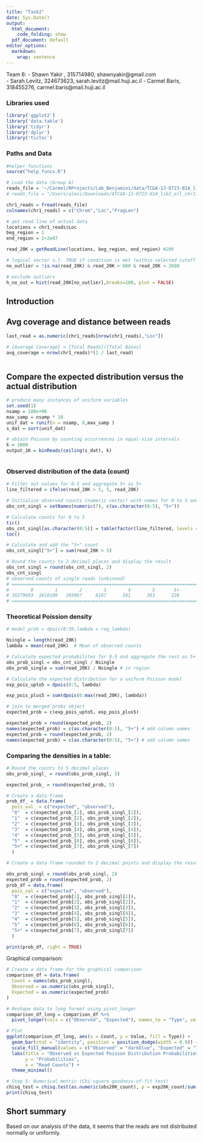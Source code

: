 ```yaml
---
title: "Task2"
date: Sys.Date()
output:
  html_document:
    code_folding: show
  pdf_document: default
editor_options:
  markdown:
    wrap: sentence
---
```


Team 6:
 - Shawn Yakir , 315714980, shawnyakir@gmail.com  
 - Sarah Levitz, 324673623, sarah.levitz@mail.huji.ac.il
 - Carmel Baris, 318455276, carmel.baris@mail.huji.ac.il


### Libraries used

```r
library('ggplot2')
library('data.table')
library('tidyr')
library('dplyr')
library('tictoc')
```


### Paths and Data


```r

#helper functions
source("help_funcs.R")

# Load the data (Group A)
reads_file = '~/Carmel/RProjects/Lab_Benjamini/data/TCGA-13-0723-01A_lib2_all_chr1.forward'
# reads_file = "/Users/alevi/Downloads/ATCGA-13-0723-01A_lib2_all_chr1.forward/TCGA-13-0723-01A_lib2_all_chr1.forward"

chr1_reads = fread(reads_file) 
colnames(chr1_reads) = c("Chrom","Loc","FragLen")

# get read line of actual data
locations = chr1_reads$Loc
beg_region = 1
end_region = 1+2e07

read_20K = getReadLine(locations, beg_region, end_region) #20K

# logical vector s.t. TRUE if condition is met (within selected cutoff range)
no_outlier = !is.na(read_20K) & read_20K > 600 & read_20K < 2600

# exclude outliers
h_no_out = hist(read_20K[no_outlier],breaks=100, plot = FALSE)

```


## Introduction 




## Avg coverage and distance between reads
```r
last_read = as.numeric(chr1_reads[nrow(chr1_reads),"Loc"])

# {Average Coverage} = {Total Reads}/{Total Bases}
avg_coverage = nrow(chr1_reads)*(1 / last_read)



```

## Compare the expected distribution versus the actual distribution

```r
# produce many instances of uniform variables
set.seed(1)
nsamp = 100e+06
max_samp = nsamp * 10
unif_dat = runif(n = nsamp, 0,max_samp )
s_dat = sort(unif_dat)

# obtain Poisson by counting occurrences in equal-size intervals 
k = 1000
output_1K = binReads(ceiling(s_dat), k)

```

```r

```


### Observed distribution of the data (count)
```r

# Filter out values for 0-5 and aggregate 5+ as 5+
line_filtered = ifelse(read_20K > 5, 5, read_20K)

# Initialize observed counts (numeric vector) with names for 0 to 5 and "5+"
obs_cnt_singl = setNames(numeric(7), c(as.character(0:5), "5+"))

# Calculate counts for 0 to 5
tic()
obs_cnt_singl[as.character(0:5)] = table(factor(line_filtered, levels = 0:5))
toc()

# Calculate and add the "5+" count
obs_cnt_singl["5+"] = sum(read_20K > 5)

# Round the counts to 2 decimal places and display the result
obs_cnt_singl = round(obs_cnt_singl, 2)
obs_cnt_singl
# observed counts of single reads (unbinned)
# =========================================================================== #
#        0        1        2        3        4        5       5+ 
# 18279693  1610109   103067     6187      581      363      228 
# =========================================================================== #

```

### Theoretical Poission density

```r

# model_prob = dpois(0:39,lambda = reg_lambda)

```

```r

Nsingle = length(read_20K)
lambda = mean(read_20K)  # Mean of observed counts

# Calculate expected probabilites for 0-5 and aggregate the rest as 5+
obs_prob_singl = obs_cnt_singl / Nsingle
obs_prob_single = sum(read_20K) / Nsingle # in region

# Calculate the expected distribution for a uniform Poisson model
exp_pois_upto5 = dpois(0:5, lambda)

exp_pois_plus5 = sum(dpois(6:max(read_20K), lambda))

# join to merged probs object
expected_prob = c(exp_pois_upto5, exp_pois_plus5)

expected_prob = round(expected_prob, 2) 
names(expected_prob) = c(as.character(0:5), "5+") # add column names
expected_prob = round(expected_prob, 2) 
names(expected_prob) = c(as.character(0:5), "5+") # add column names

```



### Comparing the densities in a table:
```r


# Round the counts to 5 decimal places
obs_prob_singl_ = round(obs_prob_singl, 5)

expected_prob_ = round(expected_prob, 5)

# Create a data frame
prob_df_ = data.frame(
  pois_val_ = c("expected", "observed"),
  "0"  = c(expected_prob_[1], obs_prob_singl_[1]),
  "1"  = c(expected_prob_[2], obs_prob_singl_[2]),
  "2"  = c(expected_prob_[3], obs_prob_singl_[3]),
  "3"  = c(expected_prob_[4], obs_prob_singl_[4]),
  "4"  = c(expected_prob_[5], obs_prob_singl_[5]),
  "5"  = c(expected_prob_[6], obs_prob_singl_[6]),
  "5+" = c(expected_prob_[7], obs_prob_singl_[7])
  )

# Create a data frame rounded to 2 decimal points and display the result

obs_prob_singl = round(obs_prob_singl, 2)
expected_prob = round(expected_prob, 2)
prob_df = data.frame(
  pois_val = c("expected", "observed"),
  "0"  = c(expected_prob[1], obs_prob_singl[1]),
  "1"  = c(expected_prob[2], obs_prob_singl[2]),
  "2"  = c(expected_prob[3], obs_prob_singl[3]),
  "3"  = c(expected_prob[4], obs_prob_singl[4]),
  "4"  = c(expected_prob[5], obs_prob_singl[5]),
  "5"  = c(expected_prob[6], obs_prob_singl[6]),
  "5+" = c(expected_prob[7], obs_prob_singl[7])
  )

print(prob_df, right = TRUE)


```


Graphical comparison:
```r
# Create a data frame for the graphical comparison
comparison_df = data.frame(
  Count = names(obs_prob_singl),
  Observed = as.numeric(obs_prob_singl),
  Expected = as.numeric(expected_prob)
)

# Reshape data to long format using pivot_longer
comparison_df_long = comparison_df %>%
  pivot_longer(cols = c("Observed", "Expected"), names_to = "Type", values_to = "Value")

# Plot
ggplot(comparison_df_long, aes(x = Count, y = Value, fill = Type)) +
  geom_bar(stat = "identity", position = position_dodge(width = 0.9)) +
  scale_fill_manual(values = c("Observed" = "darkblue", "Expected" = "lightblue")) +
  labs(title = "Observed vs Expected Poisson Distribution Probabilities",
       y = "Probabilities",
       x = "Read Counts") +
  theme_minimal()


```




```r
# Step 5: Numerical metric (Chi-square goodness-of-fit test)
chisq_test = chisq.test(as.numeric(obs20K_count), p = exp20K_count/sum(exp20K_count))
print(chisq_test)

```




## Short summary

Based on our analysis of the data, it seems that the reads are not distributed normally or uniformly.
